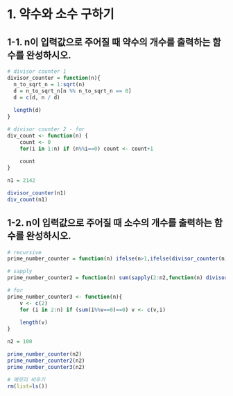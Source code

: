# 1. 약수와 소수 구하기

## 1-1. n이 입력값으로 주어질 때 약수의 개수를 출력하는 함수를 완성하시오.
```r
# divisor counter 1
divisor_counter = function(n){
  n_to_sqrt_n = 1:sqrt(n)
  d = n_to_sqrt_n[n %% n_to_sqrt_n == 0]
  d = c(d, n / d)
  
  length(d)
}

# divisor counter 2 - for
div_count <- function(n) {
    count <- 0
    for(i in 1:n) if (n%%i==0) count <- count+1
    
    count
}

n1 = 2142

divisor_counter(n1)
div_count(n1)
```
## 1-2. n이 입력값으로 주어질 때 소수의 개수를 출력하는 함수를 완성하시오.
```r
# recursive
prime_number_counter = function(n) ifelse(n>1,ifelse(divisor_counter(n)==2,prime_number_counter(n-1)+1,prime_number_counter(n-1)),0)

# sapply
prime_number_counter2 = function(n) sum(sapply(2:n2,function(n) divisor_counter(n) == 2))

# for
prime_number_counter3 <- function(n){
    v <- c(2)
    for (i in 2:n) if (sum(i%%v==0)==0) v <- c(v,i)
        
    length(v)
}

n2 = 100

prime_number_counter(n2)
prime_number_counter2(n2)
prime_number_counter3(n2)
```

```r
# 메모리 비우기
rm(list=ls())
```

